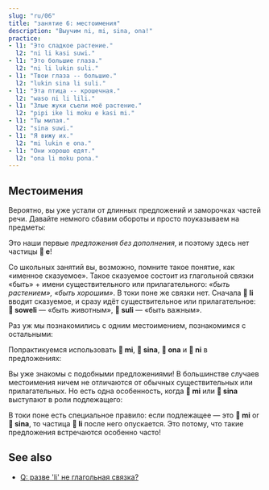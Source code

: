 ```yaml
---
slug: "ru/06"
title: "занятие 6: местоимения"
description: "Выучим ni, mi, sina, ona!"
practice:
- l1: "Это сладкое растение."
  l2: "ni li kasi suwi."
- l1: "Это большие глаза."
  l2: "ni li lukin suli."
- l1: "Твои глаза -- большие."
  l2: "lukin sina li suli."
- l1: "Эта птица -- крошечная."
  l2: "waso ni li lili."
- l1: "Злые жуки съели моё растение."
  l2: "pipi ike li moku e kasi mi."
- l1: "Ты милая."
  l2: "sina suwi."
- l1: "Я вижу их."
  l2: "mi lukin e ona."
- l1: "Они хорошо едят."
  l2: "ona li moku pona."
---
```



## Местоимения

Вероятно, вы уже устали от длинных предложений и заморочках частей речи. Давайте немного сбавим обороты и просто поуказываем на предметы:

<List>
  <Word sl="ni" m="этот, тот" />
  <Sentence sl="ni li soweli." m="Это животное." />
  <Sentence sl="ni li kasi." m="Это растение." />
  <Sentence sl="ni li moku suwi." m="Это сладкая еда." />
  <Sentence sl="ni li suli." m="Это важно." />
  <Sentence sl="ni li pona wawa." m="Это поразительно хорошо." />
</List>

Это наши первые _предложения без дополнения_, и поэтому здесь нет частицы **󱤉 e**!

Со школьных занятий вы, возможно, помните такое понятие, как «именное сказуемое». Такое сказуемое состоит из глагольной связки «быть» + имени существительного или прилагательного: *«быть растением», «быть хорошим»*. В токи поне же связки нет. Сначала **󱤧 li** вводит сказуемое, и сразу идёт существительное или прилагательное: **󱥢 soweli** — «быть животным», **󱥣 suli** — «быть важным».

Раз уж мы познакомились с одним местоимением, познакомимся с остальными:

<List>
  <Word sl="mi" m="я, мы; мой, наш" />
  <Word sl="sina" m="ты; твой" />
  <Word sl="ona" m="он, она, оно, они; его, её, их" />
</List>

Попрактикуемся использовать **󱤴 mi**, **󱥞 sina**, **󱥆 ona** и **󱥁 ni** в предложениях:

<List>
  <Sentence sl="kasi ni li suli." m="Это растение большое." />
  <Sentence sl="sona sina li wawa." m="Твои знания впечатляют." />
  <Sentence sl="pipi ni li pipi mi." m="Это насекомое -- моё." />
  <Sentence sl="waso sina li lukin e mi." m="Твоя птица смотрит на меня." />
  <Sentence sl="waso li moku e pipi ni." m="Птица ест эту букашку." />
  <Sentence sl="soweli mi li moku e kasi ona." m="Моё животное ест эту зелень." />
</List>

Вы уже знакомы с подобными предложениями! В большинстве случаев местоимения ничем не отличаются от обычных существительных или прилагательных. Но есть одна особенность, когда **󱤴 mi** или **󱥞 sina** выступают в роли подлежащего:

<List>
  <Sentence sl="mi wawa." m="Я сильная." />
  <Sentence sl="sina lukin e moku." m="Ты видишь еду." />
  <Sentence sl="mi sona e kasi suli." m="Я знаю большое растение." />
  <Sentence sl="sina sona e suli kasi." m="Ты знаешь размер растения." />
</List>

В токи поне есть специальное правило: если подлежащее — это **󱤴 mi** or **󱥞 sina**, то частица **󱤧 li** после него опускается. Это потому, что такие предложения встречаются особенно часто!

## See also
* [Q: разве 'li' не глагольная связка?](/ru/li-and-is/)

